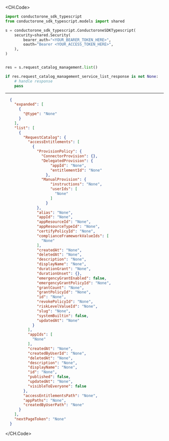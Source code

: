 
<CH.Code>
```python List.py
import conductorone_sdk_typescript
from conductorone_sdk_typescript.models import shared

s = conductorone_sdk_typescript.ConductoroneSDKTypescript(
    security=shared.Security(
        bearer_auth="<YOUR_BEARER_TOKEN_HERE>",
        oauth="Bearer <YOUR_ACCESS_TOKEN_HERE>",
    ),
)


res = s.request_catalog_management.list()

if res.request_catalog_management_service_list_response is not None:
    # handle response
    pass

```
---

```json Example Response
  {
    "expanded": [
      {
        "@type": "None"
      }
    ],
    "list": [
      {
        "RequestCatalog": {
          "accessEntitlements": [
            {
              "ProvisionPolicy": {
                "ConnectorProvision": {},
                "DelegatedProvision": {
                    "appId": "None",
                    "entitlementId": "None"
                  },
                "ManualProvision": {
                    "instructions": "None",
                    "userIds": [
                      "None"
                    ]
                  }
              },
              "alias": "None",
              "appId": "None",
              "appResourceId": "None",
              "appResourceTypeId": "None",
              "certifyPolicyId": "None",
              "complianceFrameworkValueIds": [
                "None"
              ],
              "createdAt": "None",
              "deletedAt": "None",
              "description": "None",
              "displayName": "None",
              "durationGrant": "None",
              "durationUnset": {},
              "emergencyGrantEnabled": false,
              "emergencyGrantPolicyId": "None",
              "grantCount": "None",
              "grantPolicyId": "None",
              "id": "None",
              "revokePolicyId": "None",
              "riskLevelValueId": "None",
              "slug": "None",
              "systemBuiltin": false,
              "updatedAt": "None"
            }
          ],
          "appIds": [
            "None"
          ],
          "createdAt": "None",
          "createdByUserId": "None",
          "deletedAt": "None",
          "description": "None",
          "displayName": "None",
          "id": "None",
          "published": false,
          "updatedAt": "None",
          "visibleToEveryone": false
        },
        "accessEntitlementsPath": "None",
        "appPaths": "None",
        "createdByUserPath": "None"
      }
    ],
    "nextPageToken": "None"
  }
```
</CH.Code>
